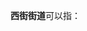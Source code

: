 '''西街街道'''可以指：
{{PRC admin/disambig|13/03/03/003/000|14/02/02/004/000|14/02/27/403/000|14/04/02/002/000|14/05/02/002/000|15/01/02/005/000|33/11/81/002/000|41/07/02/001/000|45/05/02/003/000|52/04/02/003/000|62/07/02/003/000|62/10/02/003/000}}
{{disambig|cat=四字乡级行政区划消歧义}}